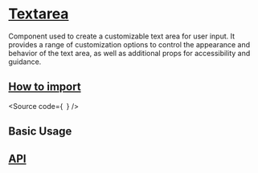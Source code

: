 

<Meta of={Stories} />

# [Textarea](#textarea)

Component used to create a customizable text area for user input.
It provides a range of customization options to control the appearance and behavior of the text area,
as well as additional props for accessibility and guidance.

## [How to import](#how-to-import)

<Source
  code={`
`}
/>

## Basic Usage

<Canvas of={Stories.Base} />

## [API](#api)

<ArgTypes of={Stories} />
